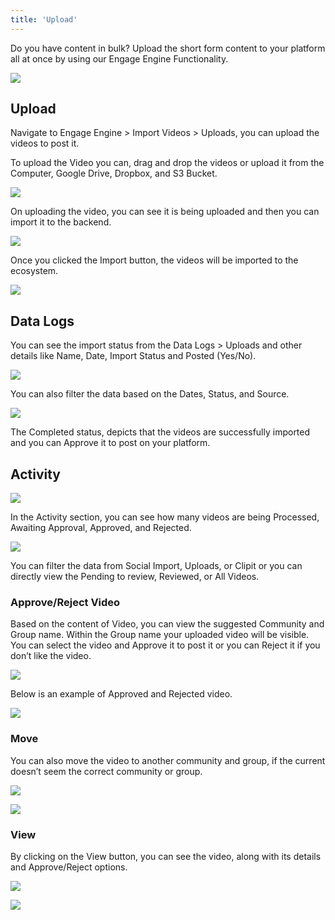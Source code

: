 ```yaml
---
title: 'Upload'
---
```


Do you have content in bulk? Upload the short form content to your platform all at once by using our Engage Engine Functionality.

  

![](https://lh7-rt.googleusercontent.com/docsz/AD_4nXc8iovgnDDYtp5RN2Jn1uTmq2y_m-OYtwXMyOnpCJ_UNRurLQH8S__-Je7wa9vLDFFkbHq2wIy1nBiXN7a_m-M9JgG1BLz2DTDxV_3M1HZCXZuB-xHk4qODzmPlR3tgWO0a1U5vNjRffgii4lrmmil1Rmk?key=jSkymFA9GGO8XLgzpwiooA)

## Upload

  

Navigate to Engage Engine > Import Videos > Uploads, you can upload the videos to post it.

  
  

To upload the Video you can, drag and drop the videos or upload it from the Computer, Google Drive, Dropbox, and S3 Bucket.

![](https://lh7-rt.googleusercontent.com/docsz/AD_4nXdtZbXHqfQaf1ZmdcbiC6sC2ZynVO_I3TDKrOsd-1D7bbwYN9IUhFTDlXczwI7B0v49duOFXpzCSjVpBuTZwI1doIWS931VN_KqKfdnU2g3aY3CMnesw5iUbfoYTmYBHD1yBFHC-CzzaQDiU4_q4qoEZY4z?key=jSkymFA9GGO8XLgzpwiooA)

  

On uploading the video, you can see it is being uploaded and then you can import it to the backend.

  

![](https://lh7-rt.googleusercontent.com/docsz/AD_4nXeJoCvoobP6-ujwSnUuTxuQQifnuedH1CApMiSRE4AkyzNpsfg6c-Hbocg4spwfO-P2Trg6Nme_G4kG0JgYzF_-veLw0fb0PMLQDF2k0hLE9e8J3mg62p-b7IbBGjWq2M6LgDXF6T78ILmfiwEUd-fCO70?key=jSkymFA9GGO8XLgzpwiooA)

  

Once you clicked the Import button, the videos will be imported to the ecosystem.

  

![](https://lh7-rt.googleusercontent.com/docsz/AD_4nXeF7lTLe_OO5y4cwt74VaaIb7hHZ5E8K0regrmHeyk2aNOQ3sG28Q0B_OVMPTpRs0flb55AqJ3Olc75TTub18tOJpZr-hz2AZjZDUizJsxO2y09uwtgUpPa3oQSxS6GlUlkqkvYAZZB1A1o9_zDpa-Bmq4?key=jSkymFA9GGO8XLgzpwiooA)

  

## Data Logs

  

You can see the import status from the Data Logs > Uploads and other details like Name, Date, Import Status and Posted (Yes/No).

  

![](https://lh7-rt.googleusercontent.com/docsz/AD_4nXd7ILHTW5dxd8z2p8_G8vLp3bUFvSzzTFvvJk2EdHsfzLk0Bc-0LcWICUuDo46Ml7UGjRliPlE21zeNTOQ-Aa3Y_GT7GTJx8X2Unr5u3Fh8npcmKGHcQsxDINe5E-ZAvm8OZ0AGK4KFEFWUqrBsvDki_oxl?key=jSkymFA9GGO8XLgzpwiooA)

  

You can also filter the data based on the Dates, Status, and Source.

  

![](https://lh7-rt.googleusercontent.com/docsz/AD_4nXcA2e0L15cbQZ463FtRzHfkyAHK6Bv-zqX-BnsrOC-0KepGxi4b3SZJ1EAENPnt5JzqvPLTrr4wS5cyonvMSnEm8FIIaP0sxTX4ucBviVLK8e5ddsG0-Cfvh7IHLB0eOhNCr2BhrzU-m-Ykf-hWncvJ2vV_?key=jSkymFA9GGO8XLgzpwiooA)

  

The Completed status, depicts that the videos are successfully imported and you can Approve it to post on your platform.

  

## Activity

  

![](https://lh7-rt.googleusercontent.com/docsz/AD_4nXfMwitUQvhQ3cBoCGXELVxasx-1DG9vaFD7eQ4H7zHG9LOSvCn8tbv2DMhi0cel3bYnWFmvgIf0WQqCBXKhJ2xrQeJ8p4MLEZ89BsHgQh-nz8GdhXwxEV6qrzbJzSItmLcv-NGM0uMuTeOZU0XCDfXQJB99?key=jSkymFA9GGO8XLgzpwiooA)

  

In the Activity section, you can see how many videos are being Processed, Awaiting Approval, Approved, and Rejected.

  

![](https://lh7-rt.googleusercontent.com/docsz/AD_4nXdkTS_-rUN5oEyoXa4D-emXz75277jvyaL3-YHlZHfvePljWS_ZGsQjF4_mdv_6BJcMhqSwzJRA1TI5qQurC1ZbT9GkQFAsENR9MdPTeKDCtBLty7Tu70wn2o4ucWqGECSsq7wz4AYvkX9Ox7aHhHzYMSPL?key=jSkymFA9GGO8XLgzpwiooA)

  

You can filter the data from Social Import, Uploads, or Clipit or you can directly view the Pending to review, Reviewed, or All Videos.

  
  
  

### Approve/Reject Video

  

Based on the content of Video, you can view the suggested Community and Group name. Within the Group name your uploaded video will be visible. You can select the video and Approve it to post it or you can Reject it if you don’t like the video.

  

![](https://lh7-rt.googleusercontent.com/docsz/AD_4nXctpmlviAJMVMcTH1G_-cPRGmNbGFusMhHWG66OtOt4h0BKd20gVMNv-pxADqiDZJ9DYnzQoReafvKOC5DclAtIUWKrh5RL2hlrt0x_JeeBkx6XX9tsArFMM-rX2prPRKDaNmQQpO-eOBmBV26hQfTeY5cK?key=jSkymFA9GGO8XLgzpwiooA)

  

Below is an example of Approved and Rejected video.

  

![](https://lh7-rt.googleusercontent.com/docsz/AD_4nXd-1I2a0VX6lFiWgyTc2U05vka54R1XG51Bd4j1QoG2xOTf34mVXvEAK5IyJaQDiZ1SyZFOMNdx68mxg2SWc3-WIfHvqZT1U78JGg32MqpzI0EV5DPv9A3IGW-VHf9RDNxBIUeprOdy_LHIex5kASkA3g?key=jSkymFA9GGO8XLgzpwiooA)

  

### Move

  

You can also move the video to another community and group, if the current doesn’t seem the correct community or group.

  

![](https://lh7-rt.googleusercontent.com/docsz/AD_4nXfy47hHnAGA_ojbSeSJ6f-6y6HeISiIoegC5IV_F4r3ZYjhpcmnhc0xF4XmgWAxsvxlc1EQJdwlb2M76nSTkYc5sHLpqMDeOi41lSh70TVKaLOdkWh3yGmWzxRx8HTzK3ZUOj12gv8pzuF8HyRmtU4kZXg1?key=jSkymFA9GGO8XLgzpwiooA)

  

![](https://lh7-rt.googleusercontent.com/docsz/AD_4nXfJB3R5avY3yeIuAHf_lB4gGp-7_Pxh_fPiv_GZZ-QjppeLT520Nljq41P2N1X82v_AFLoVhinKRXOOsifly1_gUcF7gQBNkhO3U99YTzGOVglOSjDzoEo6U7Y_JHT3pgloZNGwPFm8ttOAmx8g67cOLMU?key=jSkymFA9GGO8XLgzpwiooA)

  
  

### View

  

By clicking on the View button, you can see the video, along with its details and Approve/Reject options.

  

![](https://lh7-rt.googleusercontent.com/docsz/AD_4nXfgehS1ITXQ-A2bttnvOLlRas-iyOJNkGPPzcidtXm3Ik9W_53SOjInOqWEW4xzLCYEv31Sqzyx_67oedqV037y7grUCitxCC3S8ECLT4c-w0SNp9y_lyvNb0XQeko2mRvjMy-LRlTbpIP1slSrY7xFOGHY?key=jSkymFA9GGO8XLgzpwiooA)

  

![](https://lh7-rt.googleusercontent.com/docsz/AD_4nXcC5hEVu_3kKnMdGaiWe-8iqLq-lp9Z-evmXrg9V8POEZ9RE-jE0UcoA-vpBWzaZir5q30Iei5oG2Uwx730OtuLsWhNENfbUxsvno4E7hri_AYpzYK0l_j8GEumPg6UYq1MbsynYoi4ciGp85oYBt646t8?key=jSkymFA9GGO8XLgzpwiooA)

